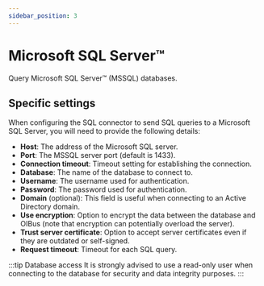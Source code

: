 ```yaml
---
sidebar_position: 3
---
```



# Microsoft SQL Server™
Query Microsoft SQL Server™ (MSSQL) databases.

## Specific settings
When configuring the SQL connector to send SQL queries to a Microsoft SQL Server, you will need to provide the following
details:
- **Host**: The address of the Microsoft SQL server.
- **Port**: The MSSQL server port (default is 1433).
- **Connection timeout**: Timeout setting for establishing the connection.
- **Database**: The name of the database to connect to.
- **Username**: The username used for authentication.
- **Password**: The password used for authentication.
- **Domain** (optional): This field is useful when connecting to an Active Directory domain.
- **Use encryption**: Option to encrypt the data between the database and OIBus (note that encryption can potentially
overload the server).
- **Trust server certificate**: Option to accept server certificates even if they are outdated or self-signed.
- **Request timeout**: Timeout for each SQL query.

:::tip Database access
It is strongly advised to use a read-only user when connecting to the database for security and data integrity purposes.
:::

<ThrottlingSettings/>

<ItemSettings/>